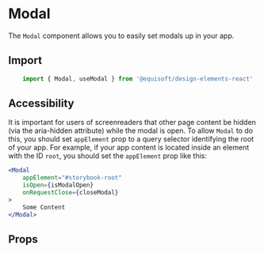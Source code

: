 
<Meta of={ModalStories} />

# Modal

The `Modal` component allows you to easily set modals up in your app.

## Import

```js
    import { Modal, useModal } from '@equisoft/design-elements-react'
```

## Accessibility

It is important for users of screenreaders that other page content be hidden (via the aria-hidden attribute) while the modal is open. To allow `Modal` to do this, you should set `appElement` prop to a query selector identifying the root of your app. For example, if your app content is located inside an element with the ID `root`, you should set the `appElement` prop like this:

```jsx
<Modal
    appElement="#storybook-root"
    isOpen={isModalOpen}
    onRequestClose={closeModal}
>
    Some Content
</Modal>
```

## Props

<ArgsTable of={Modal} />

<Stories of={ModalStories} />
